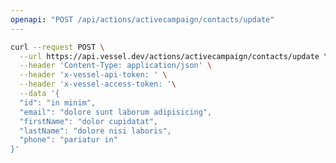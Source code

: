 ```yaml
---
openapi: "POST /api/actions/activecampaign/contacts/update"
---
```


<RequestExample>

```bash Request
curl --request POST \
  --url https://api.vessel.dev/actions/activecampaign/contacts/update \
  --header 'Content-Type: application/json' \
  --header 'x-vessel-api-token: ' \
  --header 'x-vessel-access-token: '\
  --data '{
  "id": "in minim",
  "email": "dolore sunt laborum adipisicing",
  "firstName": "dolor cupidatat",
  "lastName": "dolore nisi laboris",
  "phone": "pariatur in"
}'
```

</RequestExample>
